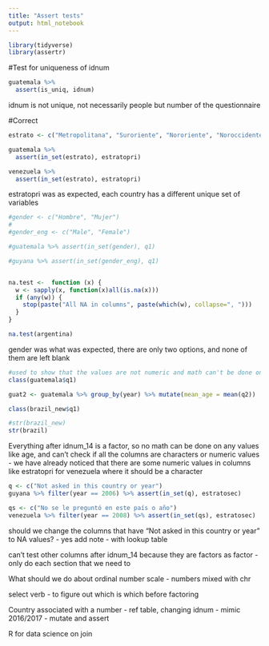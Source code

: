```yaml
---
title: "Assert tests"
output: html_notebook
---
```


```r
library(tidyverse)
library(assertr)
```

#Test for uniqueness of idnum

```r
guatemala %>%
  assert(is_uniq, idnum)
```

idnum is not unique, not necessarily people but number of the questionnaire

#Correct   
```r
estrato <- c("Metropolitana", "Suroriente", "Nororiente", "Noroccidente", "Suroccidente", "Sur")

guatemala %>%
  assert(in_set(estrato), estratopri)

venezuela %>%
  assert(in_set(estrato), estratopri)

```

estratopri was as expected, each country has a different unique set of variables

```r
#gender <- c("Hombre", "Mujer")
#
#gender_eng <- c("Male", "Female")

#guatemala %>% assert(in_set(gender), q1)

#guyana %>% assert(in_set(gender_eng), q1)


na.test <-  function (x) {
  w <- sapply(x, function(x)all(is.na(x)))
  if (any(w)) {
    stop(paste("All NA in columns", paste(which(w), collapse=", ")))
  }
}

na.test(argentina)
```

gender was what was expected, there are only two options, and none of them are left blank

```r
#used to show that the values are not numeric and math can't be done one them
class(guatemala$q1)

guat2 <- guatemala %>% group_by(year) %>% mutate(mean_age = mean(q2))

class(brazil_new$q1)

#str(brazil_new)
str(brazil)

```


Everything after idnum_14 is a factor, so no math can be done on any values like age, and can't check if all the columns are characters or numeric values - we have already noticed that there are some numeric values in columns like estratopri for venezuela where it should be a character

```r
q <- c("Not asked in this country or year")
guyana %>% filter(year == 2006) %>% assert(in_set(q), estratosec)

qs <- c("No se le preguntó en este país o año")
venezuela %>% filter(year == 2008) %>% assert(in_set(qs), estratosec)
```


should we change the columns that have "Not asked in this country or year" to NA values? - yes
  add note - with lookup table

can't test other columns after idnum_14 because they are factors
  as factor - only do each section that we need to
  
What should we do about ordinal number scale - numbers mixed with chr

select verb - to figure out which is which before factoring

Country associated with a number - ref table, changing idnum - mimic 2016/2017 - mutate and assert

R for data science on join




